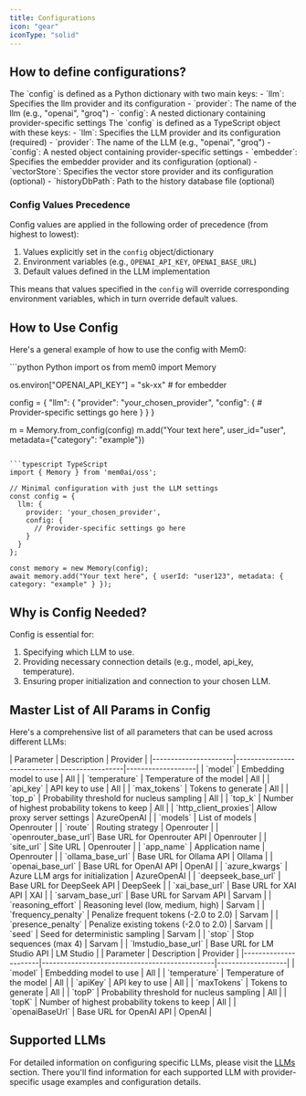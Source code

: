 ```yaml
---
title: Configurations
icon: "gear"
iconType: "solid"
---
```


<Snippet file="paper-release.mdx" />

## How to define configurations?

<Tabs>
  <Tab title="Python">
    The `config` is defined as a Python dictionary with two main keys:
    - `llm`: Specifies the llm provider and its configuration
      - `provider`: The name of the llm (e.g., "openai", "groq")
      - `config`: A nested dictionary containing provider-specific settings
  </Tab>
  <Tab title="TypeScript">
    The `config` is defined as a TypeScript object with these keys:
    - `llm`: Specifies the LLM provider and its configuration (required)
      - `provider`: The name of the LLM (e.g., "openai", "groq")
      - `config`: A nested object containing provider-specific settings
    - `embedder`: Specifies the embedder provider and its configuration (optional)
    - `vectorStore`: Specifies the vector store provider and its configuration (optional)
    - `historyDbPath`: Path to the history database file (optional)
  </Tab>
</Tabs>

### Config Values Precedence

Config values are applied in the following order of precedence (from highest to lowest):

1. Values explicitly set in the `config` object/dictionary
2. Environment variables (e.g., `OPENAI_API_KEY`, `OPENAI_BASE_URL`)
3. Default values defined in the LLM implementation

This means that values specified in the `config` will override corresponding environment variables, which in turn override default values.

## How to Use Config

Here's a general example of how to use the config with Mem0:

<CodeGroup>
```python Python
import os
from mem0 import Memory

os.environ["OPENAI_API_KEY"] = "sk-xx" # for embedder

config = {
    "llm": {
        "provider": "your_chosen_provider",
        "config": {
            # Provider-specific settings go here
        }
    }
}

m = Memory.from_config(config)
m.add("Your text here", user_id="user", metadata={"category": "example"})

```

```typescript TypeScript
import { Memory } from 'mem0ai/oss';

// Minimal configuration with just the LLM settings
const config = {
  llm: {
    provider: 'your_chosen_provider',
    config: {
      // Provider-specific settings go here
    }
  }
};

const memory = new Memory(config);
await memory.add("Your text here", { userId: "user123", metadata: { category: "example" } });
```

</CodeGroup>

## Why is Config Needed?

Config is essential for:
1. Specifying which LLM to use.
2. Providing necessary connection details (e.g., model, api_key, temperature).
3. Ensuring proper initialization and connection to your chosen LLM.

## Master List of All Params in Config

Here's a comprehensive list of all parameters that can be used across different LLMs:

<Tabs>
  <Tab title="Python">
    | Parameter            | Description                                   | Provider          |
    |----------------------|-----------------------------------------------|-------------------|
    | `model`              | Embedding model to use                        | All               |
    | `temperature`        | Temperature of the model                      | All               |
    | `api_key`            | API key to use                                | All               |
    | `max_tokens`         | Tokens to generate                            | All               |
    | `top_p`              | Probability threshold for nucleus sampling    | All               |
    | `top_k`              | Number of highest probability tokens to keep  | All               |
    | `http_client_proxies`| Allow proxy server settings                   | AzureOpenAI       |
    | `models`             | List of models                                | Openrouter        |
    | `route`              | Routing strategy                              | Openrouter        |
    | `openrouter_base_url`| Base URL for Openrouter API                   | Openrouter        |
    | `site_url`           | Site URL                                      | Openrouter        |
    | `app_name`           | Application name                              | Openrouter        |
    | `ollama_base_url`    | Base URL for Ollama API                       | Ollama            |
    | `openai_base_url`    | Base URL for OpenAI API                       | OpenAI            |
    | `azure_kwargs`       | Azure LLM args for initialization             | AzureOpenAI       |
    | `deepseek_base_url`  | Base URL for DeepSeek API                     | DeepSeek          |
    | `xai_base_url`       | Base URL for XAI API                          | XAI               |
    | `sarvam_base_url`    | Base URL for Sarvam API                       | Sarvam            |
    | `reasoning_effort`   | Reasoning level (low, medium, high)           | Sarvam            |
    | `frequency_penalty`  | Penalize frequent tokens (-2.0 to 2.0)        | Sarvam            |
    | `presence_penalty`   | Penalize existing tokens (-2.0 to 2.0)        | Sarvam            |
    | `seed`               | Seed for deterministic sampling               | Sarvam            |
    | `stop`               | Stop sequences (max 4)                        | Sarvam            |
    | `lmstudio_base_url`  | Base URL for LM Studio API                    | LM Studio         |
  </Tab>
  <Tab title="TypeScript">
    | Parameter            | Description                                   | Provider          |
    |----------------------|-----------------------------------------------|-------------------|
    | `model`              | Embedding model to use                        | All               |
    | `temperature`        | Temperature of the model                      | All               |
    | `apiKey`             | API key to use                                | All               |
    | `maxTokens`          | Tokens to generate                            | All               |
    | `topP`               | Probability threshold for nucleus sampling    | All               |
    | `topK`               | Number of highest probability tokens to keep  | All               |
    | `openaiBaseUrl`      | Base URL for OpenAI API                       | OpenAI            |
  </Tab>
</Tabs>

## Supported LLMs

For detailed information on configuring specific LLMs, please visit the [LLMs](./models) section. There you'll find information for each supported LLM with provider-specific usage examples and configuration details.
